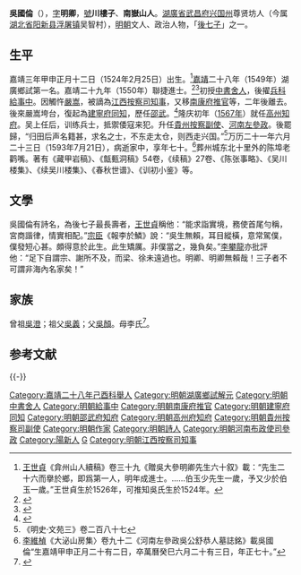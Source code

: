 {{明清人物信息框
| 姓名 = 吳國倫
| 原名 =
| 圖片名稱= 
| 圖片大小 =
| 圖片說明 = 
| 最高職務 = 河南布政使司左參政
| 國家 = 大明 
| 爵位 =
| 籍貫 = [[湖廣|湖廣]][[武昌府|武昌府]][[興國州|興國州]]
| 族裔 = 
| 字號 = 字明卿，號川樓子、南嶽山人
| 諡號 =
| 出生日期 = 嘉靖三年（1524年）
| 出生地點 = 
| 逝世日期 = 萬曆二十一年（1593年）
| 逝世地點 =
| 墓葬 =
| 配偶 = 
| 親屬 = 
| 出身 =
* 嘉靖二十九年庚戌科同進士出身
| 經歷 =
| 著作 =  
}}
'''吳國倫'''（{{bd|1524年||1593年|catIdx=W吳}}），[[表字|字]]'''明卿'''，[[號|號]]'''川樓子'''、'''南嶽山人'''。[[湖廣省|湖廣省]][[武昌府|武昌府]][[兴国州|兴国州]]尊贤坊人（今属[[湖北省|湖北省]][[阳新县|阳新县]][[浮屠镇|浮屠镇]]吴智村），[[明朝|明朝]]文人、政治人物，「[[後七子|後七子]]」之一。

== 生平 ==
嘉靖三年甲申正月十二日（1524年2月25日）出生。<ref>[[王世貞|王世貞]]《弇州山人續稿》卷三十九《贈吳大參明卿先生六十叙》載：“先生二十六而擧於鄉，即爲第一人，明年成進士。……伯玉少先生一歲，予又少於伯玉一歲。”王世貞生於1526年，可推知吳氏生於1524年。</ref>[[嘉靖|嘉靖]]二十八年（1549年）湖廣鄉試第一名。嘉靖二十九年（1550年）聯捷進士。<ref>{{Cite book|title=《皇明贡举考》卷五|author=[[张朝瑞|张朝瑞]]|publisher=《续修四库全书》史部第828册|year=|isbn=|location=|pages=}}</ref><ref>{{Cite book|title=贡举志五种 上|author=鲁小俊，江俊伟著|publisher=武汉大学出版社|year=2009|isbn=978-7-307-07043-1|location=武汉|pages=}}</ref>初授[[中書舍人|中書舍人]]，後擢[[兵科|兵科]][[給事中|給事中]]。因觸忤[[嚴嵩|嚴嵩]]，被謫為[[江西|江西]][[按察司|按察司]][[知事|知事]]，又移[[南康府|南康府]][[推官|推官]]等，二年後離去。後來嚴嵩垮台，復起為[[建寧府|建寧府]][[同知|同知]]，歷任[[邵武府|邵武]]。<ref>{{cite book|author=编纂委员会  |title=《福建省情资料库》 |year=2001年 |publisher=福建省地方志编纂委员会 |location=福建 |isbn=}}</ref>隆庆初年（[[1567年|1567年]]）就任[[高州|高州]][[知府|知府]]。吴上任后，训练兵士，抵禦倭寇来犯。升任[[貴州|貴州]][[按察副使|按察副使]]、[[河南|河南]][[左參政|左參政]]。後罷歸，“归田后声名籍甚，求名之士，不东走太仓，则西走兴国。”<ref>《明史·文苑三》卷二百八十七</ref>万历二十一年六月二十三日（1593年7月21日），病逝家中，享年七十。<ref>[[李維楨|李維楨]]《大泌山房集〉卷九十二《河南左參政吳公舒恭人墓誌銘》載吳國倫“生嘉靖甲申正月二十有二日，卒萬曆癸巳六月二十有三日，年正七十。”</ref>葬州城东北十里外的陈埠老鹳嘴。著有《藏甲岩稿》、《甔甀洞稿》54卷，《续稿》27卷、《陈张事略》、《吴川楼集》、《续吴川楼集》、《春秋世谱》、《训初小鉴》等。

==文學==
吳國倫有詩名，為後七子最長壽者，[[王世貞|王世貞]]稱他：“能求詣實境，務使首尾勻稱，宮商諧律，情實相配。”[[宗臣|宗臣]]《報李於鱗》說：“吳生無賴，耳目縱橫，意常駕僕，僕發短心甚。頗得意於此生。此生矯厲。非僕當之，幾負矣。”[[李攀龍|李攀龍]]亦批評他：“足下自謂宗、謝所不及，而梁、徐未遠過也。明卿、明卿無賴哉！三子者不可謂非海內名家矣！”

== 家族 ==
曾祖[[吳澄|吳澄]]；祖父[[吳義|吳義]]；父[[吳顏|吳顏]]。母李氏<ref>{{Cite book|title=天一阁藏明代科举录选刊 登科录 点校本|author=龚延明主编|publisher=宁波出版社|year=2016|isbn=978-7-5526-2320-8|location=宁波|pages=|quote=《天一閣藏明代科舉錄選刊.登科錄》之《嘉靖二十九年庚戌科殿試登科錄》}}</ref>。

==参考文献==
{{reflist}}

{{-}}
{{後七子}}
{{start box}}
{{s-off}}
{{succession box|[[王守允|王守允]]|[[愈汝器|愈汝器]]|[[福建|福建]][[邵武府|邵武府]][[知府|知府]]|嘉靖年间－隆庆年间(1567～1572年)}}
{{end box}}
{{嘉靖二十九年庚戌科殿試金榜}}
{{規範控制}}

{{DEFAULTSORT:Wu吳}}
[[Category:嘉靖二十八年己酉科舉人|Category:嘉靖二十八年己酉科舉人]]
[[Category:明朝湖廣鄉試解元|Category:明朝湖廣鄉試解元]]
[[Category:明朝中書舍人|Category:明朝中書舍人]]
[[Category:明朝給事中|Category:明朝給事中]]
[[Category:明朝南康府推官|Category:明朝南康府推官]]
[[Category:明朝建寧府同知|Category:明朝建寧府同知]]
[[Category:明朝邵武府知府|Category:明朝邵武府知府]]
[[Category:明朝高州府知府|Category:明朝高州府知府]]
[[Category:明朝貴州按察司副使|Category:明朝貴州按察司副使]]
[[Category:明朝作家|Category:明朝作家]]
[[Category:明朝詩人|Category:明朝詩人]]
[[Category:明朝河南布政使司參政|Category:明朝河南布政使司參政]]
[[Category:陽新人|Category:陽新人]]
[[Category:吳姓|G]]
[[Category:明朝江西按察司知事|Category:明朝江西按察司知事]]